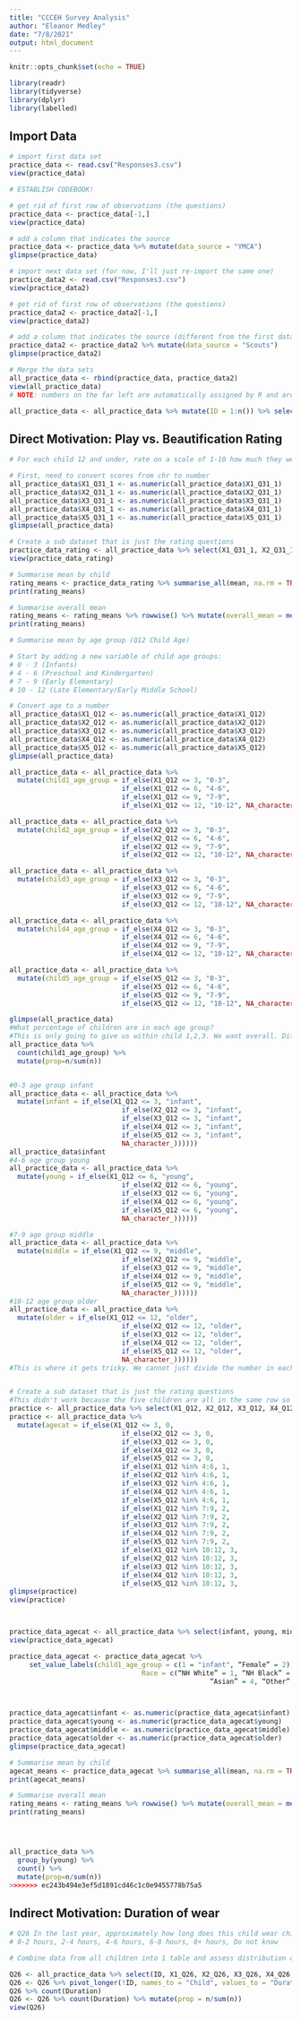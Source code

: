 ```yaml
---
title: "CCCEH Survey Analysis"
author: "Eleanor Medley"
date: "7/8/2021"
output: html_document
---
```


```r
knitr::opts_chunk$set(echo = TRUE)
```

```r
library(readr)
library(tidyverse)
library(dplyr)
library(labelled)

```

## Import Data
```r
# import first data set
practice_data <- read.csv("Responses3.csv")
view(practice_data)

# ESTABLISH CODEBOOK!

# get rid of first row of observations (the questions)
practice_data <- practice_data[-1,]
view(practice_data)

# add a column that indicates the source
practice_data <- practice_data %>% mutate(data_source = "YMCA")
glimpse(practice_data)

# import next data set (for now, I'll just re-import the same one)
practice_data2 <- read.csv("Responses3.csv")
view(practice_data2)

# get rid of first row of observations (the questions)
practice_data2 <- practice_data2[-1,]
view(practice_data2)

# add a column that indicates the source (different from the first data set)
practice_data2 <- practice_data2 %>% mutate(data_source = "Scouts")
glimpse(practice_data2)

# Merge the data sets
all_practice_data <- rbind(practice_data, practice_data2)
view(all_practice_data)
# NOTE: numbers on the far left are automatically assigned by R and are weird

all_practice_data <- all_practice_data %>% mutate(ID = 1:n()) %>% select(ID, everything())

```

## Direct Motivation: Play vs. Beautification Rating 
```r
# For each child 12 and under, rate on a scale of 1-10 how much they wear children's makeup and body products as play versus for beautification?

# First, need to convert scores from chr to number
all_practice_data$X1_Q31_1 <- as.numeric(all_practice_data$X1_Q31_1)
all_practice_data$X2_Q31_1 <- as.numeric(all_practice_data$X2_Q31_1)
all_practice_data$X3_Q31_1 <- as.numeric(all_practice_data$X3_Q31_1)
all_practice_data$X4_Q31_1 <- as.numeric(all_practice_data$X4_Q31_1)
all_practice_data$X5_Q31_1 <- as.numeric(all_practice_data$X5_Q31_1)
glimpse(all_practice_data)

# Create a sub dataset that is just the rating questions
practice_data_rating <- all_practice_data %>% select(X1_Q31_1, X2_Q31_1, X3_Q31_1, X4_Q31_1, X5_Q31_1)
view(practice_data_rating)

# Summarise mean by child
rating_means <- practice_data_rating %>% summarise_all(mean, na.rm = TRUE)
print(rating_means)

# Summarise overall mean
rating_means <- rating_means %>% rowwise() %>% mutate(overall_mean = mean(c(X1_Q31_1, X2_Q31_1, X3_Q31_1, X4_Q31_1, X5_Q31_1)))
print(rating_means)

# Summarise mean by age group (Q12 Child Age)

# Start by adding a new variable of child age groups:
# 0 - 3 (Infants)
# 4 - 6 (Preschool and Kindergarten)
# 7 - 9 (Early Elementary)
# 10 - 12 (Late Elementary/Early Middle School)

# Convert age to a number
all_practice_data$X1_Q12 <- as.numeric(all_practice_data$X1_Q12)
all_practice_data$X2_Q12 <- as.numeric(all_practice_data$X2_Q12)
all_practice_data$X3_Q12 <- as.numeric(all_practice_data$X3_Q12)
all_practice_data$X4_Q12 <- as.numeric(all_practice_data$X4_Q12)
all_practice_data$X5_Q12 <- as.numeric(all_practice_data$X5_Q12)
glimpse(all_practice_data)

all_practice_data <- all_practice_data %>% 
  mutate(child1_age_group = if_else(X1_Q12 <= 3, "0-3", 
                            if_else(X1_Q12 <= 6, "4-6", 
                            if_else(X1_Q12 <= 9, "7-9",
                            if_else(X1_Q12 <= 12, "10-12", NA_character_)))))

all_practice_data <- all_practice_data %>% 
  mutate(child2_age_group = if_else(X2_Q12 <= 3, "0-3", 
                            if_else(X2_Q12 <= 6, "4-6", 
                            if_else(X2_Q12 <= 9, "7-9",
                            if_else(X2_Q12 <= 12, "10-12", NA_character_)))))

all_practice_data <- all_practice_data %>% 
  mutate(child3_age_group = if_else(X3_Q12 <= 3, "0-3", 
                            if_else(X3_Q12 <= 6, "4-6", 
                            if_else(X3_Q12 <= 9, "7-9",
                            if_else(X3_Q12 <= 12, "10-12", NA_character_)))))

all_practice_data <- all_practice_data %>% 
  mutate(child4_age_group = if_else(X4_Q12 <= 3, "0-3", 
                            if_else(X4_Q12 <= 6, "4-6", 
                            if_else(X4_Q12 <= 9, "7-9",
                            if_else(X4_Q12 <= 12, "10-12", NA_character_)))))

all_practice_data <- all_practice_data %>% 
  mutate(child5_age_group = if_else(X5_Q12 <= 3, "0-3", 
                            if_else(X5_Q12 <= 6, "4-6", 
                            if_else(X5_Q12 <= 9, "7-9",
                            if_else(X5_Q12 <= 12, "10-12", NA_character_)))))

glimpse(all_practice_data)
#What percentage of children are in each age group?
#This is only going to give us within child 1,2,3. We want overall. Different than the row above because these aren't numbers 
all_practice_data %>%
  count(child1_age_group) %>%
  mutate(prop=n/sum(n))


#0-3 age group infant
all_practice_data <- all_practice_data %>% 
  mutate(infant = if_else(X1_Q12 <= 3, "infant", 
                            if_else(X2_Q12 <= 3, "infant", 
                            if_else(X3_Q12 <= 3, "infant",
                            if_else(X4_Q12 <= 3, "infant",
                            if_else(X5_Q12 <= 3, "infant",
                            NA_character_))))))
all_practice_data$infant
#4-6 age group young
all_practice_data <- all_practice_data %>% 
  mutate(young = if_else(X1_Q12 <= 6, "young", 
                            if_else(X2_Q12 <= 6, "young", 
                            if_else(X3_Q12 <= 6, "young",
                            if_else(X4_Q12 <= 6, "young",
                            if_else(X5_Q12 <= 6, "young",
                            NA_character_))))))

#7-9 age group middle 
all_practice_data <- all_practice_data %>% 
  mutate(middle = if_else(X1_Q12 <= 9, "middle", 
                            if_else(X2_Q12 <= 9, "middle", 
                            if_else(X3_Q12 <= 9, "middle",
                            if_else(X4_Q12 <= 9, "middle",
                            if_else(X5_Q12 <= 9, "middle",
                            NA_character_))))))
#10-12 age group older
all_practice_data <- all_practice_data %>% 
  mutate(older = if_else(X1_Q12 <= 12, "older", 
                            if_else(X2_Q12 <= 12, "older", 
                            if_else(X3_Q12 <= 12, "older",
                            if_else(X4_Q12 <= 12, "older",
                            if_else(X5_Q12 <= 12, "older",
                            NA_character_))))))
#This is where it gets tricky. We cannot just divide the number in each category by the total number of responses because some parents might have one child or five children so we need a way to add up all of the children so that we can find a percentage. We can do this by hand by adding up the count (# respones) to each age category and then dividing but I think there should be an easier way.


# Create a sub dataset that is just the rating questions
#This didn't work because the five children are all in the same row so it's overriding 
practice <- all_practice_data %>% select(X1_Q12, X2_Q12, X3_Q12, X4_Q12, X5_Q12)
practice <- all_practice_data %>%
  mutate(agecat = if_else(X1_Q12 <= 3, 0, 
                            if_else(X2_Q12 <= 3, 0, 
                            if_else(X3_Q12 <= 3, 0,
                            if_else(X4_Q12 <= 3, 0,
                            if_else(X5_Q12 <= 3, 0,
                            if_else(X1_Q12 %in% 4:6, 1,
                            if_else(X2_Q12 %in% 4:6, 1,
                            if_else(X3_Q12 %in% 4:6, 1,
                            if_else(X4_Q12 %in% 4:6, 1,
                            if_else(X5_Q12 %in% 4:6, 1,
                            if_else(X1_Q12 %in% 7:9, 2,
                            if_else(X2_Q12 %in% 7:9, 2,
                            if_else(X3_Q12 %in% 7:9, 2,
                            if_else(X4_Q12 %in% 7:9, 2,
                            if_else(X5_Q12 %in% 7:9, 2,
                            if_else(X1_Q12 %in% 10:12, 3,
                            if_else(X2_Q12 %in% 10:12, 3,
                            if_else(X3_Q12 %in% 10:12, 3,
                            if_else(X4_Q12 %in% 10:12, 3,
                            if_else(X5_Q12 %in% 10:12, 3,               NA_real_)))))))))))))))))))))
glimpse(practice)
view(practice)



practice_data_agecat <- all_practice_data %>% select(infant, young, middle, older, child1_age_group, child2_age_group, child3_age_group, child4_age_group, child5_age_group)
view(practice_data_agecat)

practice_data_agecat <- practice_data_agecat %>%
     set_value_labels(child1_age_group = c(1 = "infant", “Female” = 2),
                                 Race = c(“NH White” = 1, “NH Black” = 2, “Hispanic” = 3,                   
                                                  “Asian” = 4, “Other” = 5))



practice_data_agecat$infant <- as.numeric(practice_data_agecat$infant)
practice_data_agecat$young <- as.numeric(practice_data_agecat$young)
practice_data_agecat$middle <- as.numeric(practice_data_agecat$middle)
practice_data_agecat$older <- as.numeric(practice_data_agecat$older)
glimpse(practice_data_agecat)

# Summarise mean by child
agecat_means <- practice_data_agecat %>% summarise_all(mean, na.rm = TRUE)
print(agecat_means)

# Summarise overall mean
rating_means <- rating_means %>% rowwise() %>% mutate(overall_mean = mean(c(X1_Q31_1, X2_Q31_1, X3_Q31_1, X4_Q31_1, X5_Q31_1)))
print(rating_means)




all_practice_data %>%
  group_by(young) %>%
  count() %>%
  mutate(prop=n/sum(n))
>>>>>>> ec243b494e3ef5d1891cd46c1c0e9455778b75a5
```

## Indirect Motivation: Duration of wear
```r

# Q26 In the last year, approximately how long does this child wear children's makeup and body products for when they use them? 
# 0-2 hours, 2-4 hours, 4-6 hours, 6-8 hours, 8+ hours, Do not know

# Combine data from all children into 1 table and assess distribution overall

Q26 <- all_practice_data %>% select(ID, X1_Q26, X2_Q26, X3_Q26, X4_Q26, X5_Q26)
Q26 <- Q26 %>% pivot_longer(!ID, names_to = "Child", values_to = "Duration")
Q26 %>% count(Duration)
Q26 <- Q26 %>% count(Duration) %>% mutate(prop = n/sum(n))
view(Q26)

```

